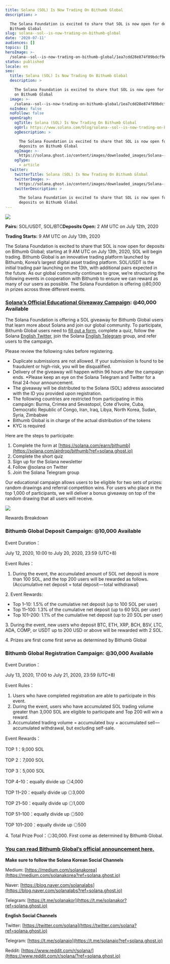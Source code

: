 ```yaml
---
title: Solana (SOL) Is Now Trading On Bithumb Global
description: >

  The Solana Foundation is excited to share that SOL is now open for deposits on
  Bithumb Global
slug: solana--sol--is-now-trading-on-bithumb-global
date: '2020-07-11'
audiences: []
topics: []
heroImage: >-
  /solana--sol--is-now-trading-on-bithumb-global/1ea7cdd28e874f89bdcf9ea1b787b1cc.png
status: published
locale: en
seo:
  title: Solana (SOL) Is Now Trading On Bithumb Global
  description: >

    The Solana Foundation is excited to share that SOL is now open for deposits
    on Bithumb Global
  image: >-
    /solana--sol--is-now-trading-on-bithumb-global/1ea7cdd28e874f89bdcf9ea1b787b1cc.png
  noIndex: false
  noFollow: false
  openGraph:
    ogTitle: Solana (SOL) Is Now Trading On Bithumb Global
    ogUrl: https://www.solana.com/blog/solana--sol--is-now-trading-on-bithumb-global
    ogDescription: >

      The Solana Foundation is excited to share that SOL is now open for
      deposits on Bithumb Global
    ogImage: >-
      https://solana.ghost.io/content/images/downloaded_images/Solana--SOL--Is-Now-Trading-On-Bithumb-Global/1-UGZM1BFl2bbVeEpyl8ZyRA-3.png
    ogType:
      - article
  twitter:
    twitterTitle: Solana (SOL) Is Now Trading On Bithumb Global
    twitterImage: >-
      https://solana.ghost.io/content/images/downloaded_images/Solana--SOL--Is-Now-Trading-On-Bithumb-Global/1-UGZM1BFl2bbVeEpyl8ZyRA-3.png
    twitterDescription: >

      The Solana Foundation is excited to share that SOL is now open for
      deposits on Bithumb Global
---
```


![](/solana--sol--is-now-trading-on-bithumb-global/image-1.jpg)

**Pairs:** SOL/USDT, SOL/BTC**Deposits Open:** 2 AM UTC on July 12th, 2020

**Trading Starts:** 9 AM UTC on July 13th, 2020

The Solana Foundation is excited to share that SOL is now open for deposits on Bithumb Global; starting at 9 AM UTC on July 13th, 2020, SOL will begin trading. Bithumb Global is an innovative trading platform launched by Bithumb, Korea’s largest digital asset trading platform. SOL/USDT is the initial trading pair launching on the 13th, with additional pairs expected in the future. As our global community continues to grow, we’re structuring the following events in cooperation with Bithumb to ensure we can reward as many of our users as possible. The Solana Foundation is offering ◎80,000 in prizes across three different events.

### [**Solana’s Official Educational Giveaway Campaign**](https://solana.com/earn/bithumb-global?ref=solana.ghost.io)**: ◎40,000 Available**

The Solana Foundation is offering a SOL giveaway for Bithumb Global users that learn more about Solana and join our global community. To participate, Bithumb Global users need to [fill out a form](https://solana.com/airdrop/bithumb?ref=solana.ghost.io), complete a quiz, follow the Solana [English Twitter](https://twitter.com/solana?ref=solana.ghost.io), join the Solana [English Telegram](https://t.me/solanaio?ref=solana.ghost.io) group, and refer users to the campaign.

Please review the following rules before registering.

-   Duplicate submissions are not allowed. If your submission is found to be fraudulent or high-risk, you will be disqualified.
-   Delivery of the giveaway will happen within 96 hours after the campaign ends. \*Please keep an eye on the Solana Telegram and Twitter for a final 24-hour announcement.
-   The giveaway will be distributed to the Solana (SOL) address associated with the ID you provided upon registration.
-   The following countries are restricted from participating in this campaign: Burma, Crimea and Sevastopol, Cote d’Ivoire, Cuba, Democratic Republic of Congo, Iran, Iraq, Libya, North Korea, Sudan, Syria, Zimbabwe
-   Bithumb Global is in charge of the actual distribution of the tokens
-   KYC is required

Here are the steps to participate:

1.  Complete the form at [https://solana.com/earn/bithumb](https://solana.com/airdrop/bithumb?ref=solana.ghost.io)
2.  Complete the short quiz
3.  Sign up for the Solana newsletter
4.  Follow @solana on Twitter
5.  Join the Solana Telegram group

Our educational campaign allows users to be eligible for two sets of prizes: random drawings and referral competition wins. For users who place in the top 1,000 of participants, we will deliver a bonus giveaway on top of the random drawing that all users will receive.

![](/solana--sol--is-now-trading-on-bithumb-global/image-2.jpg)

Rewards Breakdown

### **Bithumb Global Deposit Campaign: ◎10,000 Available**

Event Duration：

July 12, 2020, 10:00 to July 20, 2020, 23:59 (UTC+8)

Event Rules：

1.  During the event, the accumulated amount of SOL net deposit is more than 100 SOL, and the top 200 users will be rewarded as follows. (Accumulative net deposit = total deposit — total withdrawal)

2\. Event Rewards:

-   Top 1–10: 1.5% of the cumulative net deposit (up to 100 SOL per user)
-   Top 11–100: 1.3% of the cumulative net deposit (up to 60 SOL per user)
-   Top 101–200: 1.1% of the cumulative net deposit (up to 20 SOL per user)

3\. During the event, new users who deposit BTC, ETH, XRP, BCH, BSV, LTC, ADA, COMP, or USDT up to 200 USD or above will be rewarded with 2 SOL.

4\. Prizes are first come first serve as determined by Bithumb Global

### **Bithumb Global Registration Campaign: ◎30,000 Available**

Event Duration：

July 13, 2020, 17:00 to July 21, 2020, 23:59 (UTC+8)

Event Rules：

1.  Users who have completed registration are able to participate in this event.
2.  During the event, users who have accumulated SOL trading volume greater than 3,000 SOL are eligible to participate and Top 200 will win a reward.
3.  Accumulated trading volume = accumulated buy + accumulated sell — accumulated withdrawal, but excluding self-sale.

Event Rewards：

TOP 1：9,000 SOL

TOP 2：7,000 SOL

TOP 3：5,000 SOL

TOP 4–10：equally divide up ◎4,000

TOP 11–20：equally divide up ◎3,000

TOP 21–50：equally divide up ◎1,000

TOP 51–100：equally divide up ◎500

TOP 101–200：equally divide up ◎500

4\. Total Prize Pool：◎30,000. First come as determined by Bithumb Global.

### [**You can read Bithumb Global’s official announcement here.**](https://support.bithumb.pro/hc/en-us/articles/360050863794?ref=solana.ghost.io)

**Make sure to follow the Solana Korean Social Channels**

Medium: [https://medium.com/solanakorea](https://medium.com/solanakorea?ref=solana.ghost.io)

Naver: [https://blog.naver.com/solanalabs](https://blog.naver.com/solanalabs?ref=solana.ghost.io)

Telegram: [https://t.me/solanakor](https://t.me/solanakor?ref=solana.ghost.io)

**English Social Channels**

Twitter: [https://twitter.com/solana](https://twitter.com/solana?ref=solana.ghost.io)

Telegram: [https://t.me/solanaio](https://t.me/solanaio?ref=solana.ghost.io)

Reddit: [https://www.reddit.com/r/solana/](https://www.reddit.com/r/solana/?ref=solana.ghost.io)
